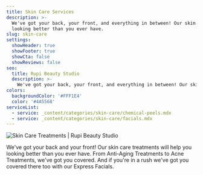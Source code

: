 ```yaml
---
title: Skin Care Services
description: >-
  We've got your back, your front, and everything in between! Our skin care treatments will help you
  looking better than you ever have.
slug: skin-care
settings:
  showHeader: true
  showFooter: true
  showCta: false
  showReviews: false
seo:
  title: Rupi Beauty Studio
  description: >-
    We've got your back, your front, and everything in between! Our skin care treatments will help you looking better than you ever have.
colors:
  backgroundColor: '#FFF1E4'
  color: '#4A5568'
serviceList:
  - service: _content/categories/skin-care/chemical-peels.mdx
  - service: _content/categories/skin-care/facials.mdx
---
```


![Skin Care Treatments | Rupi Beauty Studio](/uploads/services/lash-lift-result.webp 'Skin Care Treatments | Rupi Beauty Studio')

We've got your back and your front! Our skin care treatments will help you looking better than you ever have. From Anti-Aging Treatments to Acne Treatments, we've got you covered. And if you're in a rush we've got you covered there too with our Express Facials.
